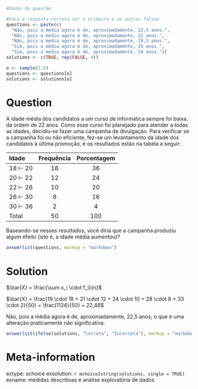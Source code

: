 ```r
#Dados da questao

#Faca a resposta correta ser a primeira e as outras falsas
questions <- paste(c(
  "Não, pois a média agora é de, aproximadamente, 22,5 anos.", 
  "Não, pois a média agora é de, aproximadamente, 21 anos.", 
  "Não, pois a média agora é de, aproximadamente, 19,5 anos.", 
  "Sim, pois a média agora é de, aproximadamente, 25 anos.", 
  "Sim, pois a média agora é de, aproximadamente, 24 anos."))
solutions <- c(TRUE, rep(FALSE, 4))

o <- sample(1:5)
questions <- questions[o]
solutions <- solutions[o]
```

Question
========
A idade média dos candidatos a um curso de informática sempre foi baixa, da ordem de 22 anos. Como esse curso foi planejado para atender a todas as idades, decidiu-se fazer uma campanha de divulgação. Para verificar se a campanha foi ou não eficiente, fez-se um levantamento da idade dos candidatos à última promoção, e os resultados estão na tabela a seguir:
  
  |Idade|Frequência|Porcentagem|
  |:----|:--------:|:---------:|
  |18 $\vdash$ 20|18|36|
  |20 $\vdash$ 22|12|24|
  |22 $\vdash$ 26|10|20|
  |26 $\vdash$ 30|8|16|
  |30 $\vdash$ 36|2|4|
  |Total|50|100|
  
  
Baseando-se nesses resultados, você diria que a campanha produziu algum efeito (isto é, a idade média aumentou)?


```r
answerlist(questions, markup = "markdown")
```

Solution
========
$\bar{X} = \frac{\sum x_i \cdot f_i}{n}$  
  
$\bar{X} = \frac{19 \cdot 18 + 21 \cdot 12 + 24 \cdot 10 + 28 \cdot 8 + 33 \cdot 2}{50} = \frac{1124}{50} = 22,48$

Não, pois a média agora é de, aproximadamente, 22,5 anos; o que é uma alteração praticamente não significativa.


```r
answerlist(ifelse(solutions, "Correta", "Incorreta"), markup = "markdown")
```

Meta-information
================
extype: schoice
exsolution: `r mchoice2string(solutions, single = TRUE)`
exname: medidas descritivas e análise exploratória de dados